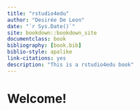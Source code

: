 ```yaml
--- 
title: "rstudio4edu"
author: "Desirée De Leon"
date: "`r Sys.Date()`"
site: bookdown::bookdown_site
documentclass: book
bibliography: [book.bib]
biblio-style: apalike
link-citations: yes
description: "This is a rstudio4edu book"
---
```


# Welcome!

